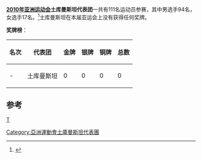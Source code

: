{{Infobox Country Asian Games
|NOC=TKM
|year=2010
|competitors= 
|sports=
|flagbearer=
|gold=
|silver=
|bronze=
|total=
|rank=
}}

'''[[2010年亚洲运动会|2010年亚洲运动会]]土库曼斯坦代表团'''一共有111名运动员参赛，其中男选手94名，女选手17名。<ref>{{Cite web |url=http://www.gz2010.cn/info/CHN_CHN/ZZ/ZZS102A_@@@@@@@@@@@@@@@@@CHN_NOC=TKM.html |title=第16届亚洲运动会官方网站-土库曼斯坦参赛项目 |accessdate=2010-11-27 |archive-date=2019-02-14 |archive-url=https://web.archive.org/web/20190214054357/http://www.gz2010.cn/info/CHN_CHN/ZZ/ZZS102A_@@@@@@@@@@@@@@@@@CHN_NOC=TKM.html |dead-url=no }}</ref>土库曼斯坦在本届亚运会上没有获得任何奖牌。

'''奖牌榜'''：
{| class="wikitable"
|-
! 名次 !! 代表团 !! 金牌 !! 银牌 !! 铜牌 !! 总数
|-
| - || 土库曼斯坦 || 0 || 0 || 0 || 0
|}

==参考==
<references/>

{{2010年亚洲运动会代表团}}

[[分类:2010年亚洲运动会代表团|T]]
[[Category:亞洲運動會土庫曼斯坦代表團|Category:亞洲運動會土庫曼斯坦代表團]]